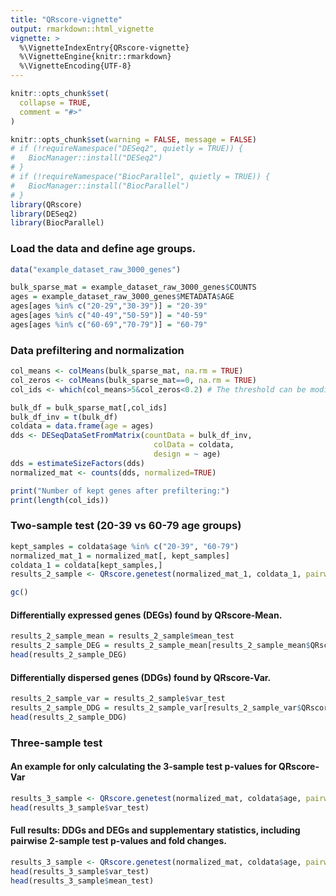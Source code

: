 ```yaml
---
title: "QRscore-vignette"
output: rmarkdown::html_vignette
vignette: >
  %\VignetteIndexEntry{QRscore-vignette}
  %\VignetteEngine{knitr::rmarkdown}
  %\VignetteEncoding{UTF-8}
---
```


```r
knitr::opts_chunk$set(
  collapse = TRUE,
  comment = "#>"
)
```

```r
knitr::opts_chunk$set(warning = FALSE, message = FALSE)
# if (!requireNamespace("DESeq2", quietly = TRUE)) {
#   BiocManager::install("DESeq2")
# }
# if (!requireNamespace("BiocParallel", quietly = TRUE)) {
#   BiocManager::install("BiocParallel")
# }
library(QRscore)
library(DESeq2)
library(BiocParallel)
```


### Load the data and define age groups.
```r
data("example_dataset_raw_3000_genes")
```

```r

bulk_sparse_mat = example_dataset_raw_3000_genes$COUNTS
ages = example_dataset_raw_3000_genes$METADATA$AGE
ages[ages %in% c("20-29","30-39")] = "20-39"
ages[ages %in% c("40-49","50-59")] = "40-59"
ages[ages %in% c("60-69","70-79")] = "60-79"

```

### Data prefiltering and normalization

```r
col_means <- colMeans(bulk_sparse_mat, na.rm = TRUE)
col_zeros <- colMeans(bulk_sparse_mat==0, na.rm = TRUE)
col_ids <- which(col_means>5&col_zeros<0.2) # The threshold can be modified

bulk_df = bulk_sparse_mat[,col_ids]
bulk_df_inv = t(bulk_df)
coldata = data.frame(age = ages)
dds <- DESeqDataSetFromMatrix(countData = bulk_df_inv,
                                colData = coldata,
                                design = ~ age)
dds = estimateSizeFactors(dds)
normalized_mat <- counts(dds, normalized=TRUE)

```

```r
print("Number of kept genes after prefiltering:")
print(length(col_ids))
```

### Two-sample test (20-39 vs 60-79 age groups)

```r
kept_samples = coldata$age %in% c("20-39", "60-79")
normalized_mat_1 = normalized_mat[, kept_samples]
coldata_1 = coldata[kept_samples,]
results_2_sample <- QRscore.genetest(normalized_mat_1, coldata_1, pairwise_test = TRUE, pairwise_logFC = TRUE, test_mean = TRUE, test_dispersion = TRUE, num_cores = 2, approx = "asymptotic")
```

```r
gc()
```

#### Differentially expressed genes (DEGs) found by QRscore-Mean.

```r
results_2_sample_mean = results_2_sample$mean_test
results_2_sample_DEG = results_2_sample_mean[results_2_sample_mean$QRscore_Mean_adj_p_value<0.05,]
head(results_2_sample_DEG)
```

#### Differentially dispersed genes (DDGs) found by QRscore-Var.

```r
results_2_sample_var = results_2_sample$var_test
results_2_sample_DDG = results_2_sample_var[results_2_sample_var$QRscore_Var_adj_p_value<0.05,]
head(results_2_sample_DDG)
```


### Three-sample test

#### An example for only calculating the 3-sample test p-values for QRscore-Var

```r
results_3_sample <- QRscore.genetest(normalized_mat, coldata$age, pairwise_test = FALSE, pairwise_logFC = FALSE, test_mean = FALSE, test_dispersion = TRUE, num_cores = 2, approx = "asymptotic")
head(results_3_sample$var_test)                             
```

#### Full results: DDGs and DEGs and supplementary statistics, including pairwise 2-sample test p-values and fold changes.

```r
results_3_sample <- QRscore.genetest(normalized_mat, coldata$age, pairwise_test = TRUE, pairwise_logFC = TRUE, test_mean = TRUE, test_dispersion = TRUE, num_cores = 2, approx = "asymptotic")
head(results_3_sample$var_test) 
head(results_3_sample$mean_test) 
```

